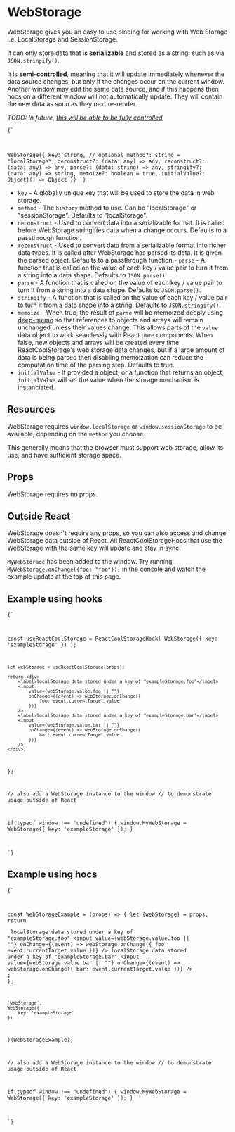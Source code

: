 
# WebStorage

<WebStorageExample />

WebStorage gives you an easy to use binding for working with Web Storage i.e. LocalStorage and SessionStorage.

It can only store data that is **serializable** and stored as a string, such as via `JSON.stringify()`.

It is **semi-controlled**, meaning that it will update immediately whenever the data source changes, but only if the changes occur on the current window.
Another window may edit the same data source, and if this happens then hocs on a different window will not automatically update. They will contain the new data as soon as they next re-render.

*TODO: In future, [this will be able to be fully controlled](https://github.com/blueflag/react-cool-storage/issues/4)*

<Code language="jsx">{`

WebStorage({
    key: string,
    // optional
    method?: string = "localStorage",
    deconstruct?: (data: any) => any,
    reconstruct?: (data: any) => any,
    parse?: (data: string) => any,
    stringify?: (data: any) => string,
    memoize?: boolean = true,
    initialValue?: Object|() => Object
})
`}</Code>

- `key` - A globally unique key that will be used to store the data in web storage.
- `method` - The `history` method to use. Can be "localStorage" or "sessionStorage". Defaults to "localStorage".
- `deconstruct` - Used to convert data into a serializable format. It is called before WebStorage stringifies data when a change occurs. Defaults to a passthrough function.
- `reconstruct` - Used to convert data from a serializable format into richer data types. It is called after WebStorage has parsed its data. It is given the parsed object. Defaults to a passthrough function.- `parse` - A function that is called on the value of each key / value pair to turn it from a string into a data shape. Defaults to `JSON.parse()`.
- `parse` - A function that is called on the value of each key / value pair to turn it from a string into a data shape. Defaults to `JSON.parse()`.
- `stringify` - A function that is called on the value of each key / value pair to turn it from a data shape into a string. Defaults to `JSON.stringify()`.
- `memoize` - When true, the result of `parse` will be memoized deeply using [deep-memo](https://www.npmjs.com/package/deep-memo) so that references to objects and arrays will remain unchanged unless their values change. This allows parts of the `value` data object to work seamlessly with React pure components. When false, new objects and arrays will be created every time ReactCoolStorage's web storage data changes, but if a large amount of data is being parsed then disabling memoization can reduce the computation time of the parsing step. Defaults to true.
- `initialValue` - If provided a object, or a function that returns an object, `initialValue` will set the value when the storage mechanism is instanciated.

## Resources
WebStorage requires `window.localStorage` or `window.sessionStorage` to be available, depending on the `method` you choose.

This generally means that the browser must support web storage, allow its use, and have sufficient storage space.

## Props
WebStorage requires no props.

## Outside React

WebStorage doesn't require any props, so you can also access and change WebStorage data outside of React. All ReactCoolStorageHocs that use the WebStorage with the same key will update and stay in sync.

`MyWebStorage` has been added to the window. Try running `MyWebStorage.onChange({foo: "foo"});` in the console and watch the example update at the top of this page.


## Example using hooks

<Code language="jsx">{`


const useReactCoolStorage = ReactCoolStorageHook(
    WebStorage({
        key: 'exampleStorage'
    })
);

    let webStorage = useReactCoolStorage(props);

    return <div>
        <label>localStorage data stored under a key of "exampleStorage.foo"</label>
        <input
            value={webStorage.value.foo || ""}
            onChange={(event) => webStorage.onChange({
                foo: event.currentTarget.value
            })}
        />
        <label>localStorage data stored under a key of "exampleStorage.bar"</label>
        <input
            value={webStorage.value.bar || ""}
            onChange={(event) => webStorage.onChange({
                bar: event.currentTarget.value
            })}
        />
    </div>;
};

// also add a WebStorage instance to the window
// to demonstrate usage outside of React

if(typeof window !== "undefined") {
    window.MyWebStorage = WebStorage({
        key: 'exampleStorage'
    });
}



`}</Code>

## Example using hocs

<Code language="jsx">{`

const WebStorageExample = (props) => {
    let {webStorage} = props;
    return <div>
        <label>localStorage data stored under a key of "exampleStorage.foo"</label>
        <input
            value={webStorage.value.foo || ""}
            onChange={(event) => webStorage.onChange({
                foo: event.currentTarget.value
            })}
        />
        <label>localStorage data stored under a key of "exampleStorage.bar"</label>
        <input
            value={webStorage.value.bar || ""}
            onChange={(event) => webStorage.onChange({
                bar: event.currentTarget.value
            })}
        />
    </div>;
};

    'webStorage',
    WebStorage({
        key: 'exampleStorage'
    })
)(WebStorageExample);

// also add a WebStorage instance to the window
// to demonstrate usage outside of React

if(typeof window !== "undefined") {
    window.MyWebStorage = WebStorage({
        key: 'exampleStorage'
    });
}


`}</Code>
